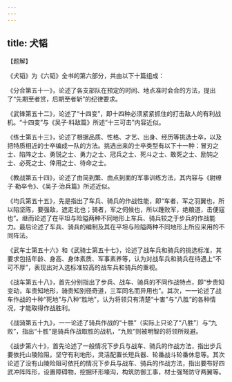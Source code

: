 ```yaml
---
---
---
```

title: 犬韬
---




【题解】

《犬韬》为《六韬》全书的第六部分，共由以下十篇组成：

《分合第五十一》，论述了各支部队在预定的时间、地点准时会合的方法，提出了“先期至者赏，后期至者斩”的纪律要求。

《武锋第五十二》，论述了“十四变”，即十四种必须紧紧抓住的打击敌人的有利战机。“十四变”与《吴子·料敌篇》所述“十三可击”内容近似。

《练士第五十三》，论述了根据品质、性格、才艺、出身、经历等挑选士卒，以及把特质相近的士卒编成一队的方法。挑选出来的士卒类型有以下十一种：冒刃之士、陷阵之士、勇锐之士、勇力之士、冠兵之士、死斗之士、敢死之士、励钝之士、必死之士、倖用之士、待命之士。

《教战第五十四》，论述了由简到繁、由点到面的军事训练方法，其内容与《尉缭子·勒卒令》、《吴子·治兵篇》所述近似。

《均兵第五十五》，先是指出了车兵、骑兵的作战性能，即“车者，军之羽翼也，所以陷坚陈，要强敌，遮走北也；骑者，军之伺候也，所以踵败军，绝粮道，击便寇也”。继而论述了在平坦与险隘两种不同地形上车兵、骑兵较之于步兵的作战能力。最后论述了车兵、骑兵的编制及其在平坦与险隘两种不同地形上所应采用的不同阵法。

《武车士第五十六》和《武骑士第五十七》，论述了战车兵和骑兵的挑选标准，其要求包括年龄、身高、身体素质、军事素养等，认为对战车兵和骑兵在待遇上“不可不厚”，表现出对入选标准较高的战车兵和骑兵的重视。

《战车第五十八》，首先分别指出了步兵、战车、骑兵的不同作战特点，即“步贵知变动，车贵知地形，骑贵知别径奇道，三军同名而异用也”。其次，一一论述了战车作战的十种“死地”与八种“胜地”，认为将领只有清楚“十害”与“八胜”的各种情况，才能取得作战胜利。

《战骑第五十九》，一一论述了骑兵作战的“十胜”（实际上只论了“八胜”）与“九败”，指出“十胜”是骑兵作战取胜的战机，“九败”则被明智的将领所规避。

《战步第六十》，首先论述了一般情况下步兵与战车、骑兵的作战方法，指出步兵要依托山陵险阻，坚守有利地形，灵活配置长短兵器、轮番战斗轮番休息等。其次论述了没有山陵险阻可依托的情况下步兵与战车、骑兵的作战方法，指出要布好四武冲阵阵形，设置障碍物，挖掘环形壕沟，构筑防御工事，材士强弩防守两翼等。